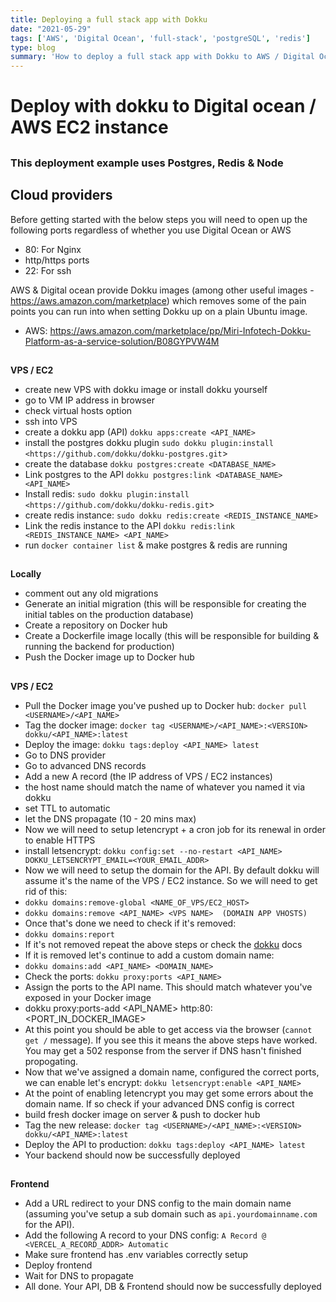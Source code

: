 ```yaml
---
title: Deploying a full stack app with Dokku 
date: "2021-05-29"
tags: ['AWS', 'Digital Ocean', 'full-stack', 'postgreSQL', 'redis']
type: blog
summary: 'How to deploy a full stack app with Dokku to AWS / Digital Ocean. Cost effective deployment for Node, PostgresQL & Redis'
---
```




# Deploy with dokku to Digital ocean / AWS EC2 instance 

## 

### This deployment example uses Postgres, Redis & Node 


## 


## Cloud providers

Before getting started with the below steps you will need to open up the following ports regardless of whether you use Digital Ocean or AWS

- 80: For Nginx 
- http/https ports
- 22: For ssh 

AWS & Digital ocean provide Dokku images (among other useful images - https://aws.amazon.com/marketplace) which removes some of the pain points you can run into when setting Dokku up on a plain Ubuntu image. 

* AWS: https://aws.amazon.com/marketplace/pp/Miri-Infotech-Dokku-Platform-as-a-service-solution/B08GYPVW4M 
 

##

**VPS / EC2**
- create new VPS with dokku image or install dokku yourself 
- go to VM IP address in browser
- check virtual hosts option
- ssh into VPS
- create a dokku app (API) `dokku apps:create <API_NAME>`
- install the postgres dokku plugin `sudo dokku plugin:install <https://github.com/dokku/dokku-postgres.git`>
- create the database `dokku postgres:create <DATABASE_NAME>`
- Link postgres to the API `dokku postgres:link <DATABASE_NAME> <API_NAME>`
- Install redis: `sudo dokku plugin:install <https://github.com/dokku/dokku-redis.git`>
- create redis instance: `sudo dokku redis:create <REDIS_INSTANCE_NAME>`
- Link the redis instance to the API `dokku redis:link <REDIS_INSTANCE_NAME> <API_NAME>`
- run `docker container list` & make postgres & redis are running

##

**Locally** 
* comment out any old migrations 
* Generate an initial migration (this will be responsible for creating the initial tables on the production database)  
* Create a repository on Docker hub 
* Create a Dockerfile image locally (this will be responsible for building & running the backend for production)
* Push the Docker image up to Docker hub

##

**VPS / EC2** 
* Pull the Docker image you've pushed up to Docker hub: `docker pull <USERNAME>/<API_NAME>`
* Tag the docker image: `docker tag <USERNAME>/<API_NAME>:<VERSION> dokku/<API_NAME>:latest`
* Deploy the image: `dokku tags:deploy <API_NAME> latest`
* Go to DNS provider
* Go to advanced DNS records 
* Add a new A record (the IP address of VPS / EC2 instances)
* the host name should match the name of whatever you named it via dokku 
* set TTL to automatic 
* let the DNS propagate (10 - 20 mins max)
* Now we will need to setup letencrypt + a cron job for its renewal in order to enable HTTPS
* install letsencrypt: `dokku config:set --no-restart <API_NAME> DOKKU_LETSENCRYPT_EMAIL=<YOUR_EMAIL_ADDR>`
* Now we will need to setup the domain for the API. By default dokku will assume it's the name of the VPS / EC2 instance. So we will need to get rid of this: 
* `dokku domains:remove-global <NAME_OF_VPS/EC2_HOST>`
* `dokku domains:remove <API_NAME> <VPS NAME>  (DOMAIN APP VHOSTS)`
* Once that's done we need to check if it's removed: 
* `dokku domains:report`
* If it's not removed repeat the above steps or check the <a href="https://dokku.com/docs/getting-started/installation/">dokku</a> docs 
* If it is removed let's continue to add a custom domain name:
* `dokku domains:add <API_NAME> <DOMAIN_NAME>`
* Check the ports: `dokku proxy:ports <API_NAME>`
* Assign the ports to the API name. This should match whatever you've exposed in your Docker image
* dokku proxy:ports-add <API_NAME> http:80:<PORT_IN_DOCKER_IMAGE>
* At this point you should be able to get access via the browser (`cannot get /` message). If you see this it means the above steps have worked. You may get a 502 response from the server if DNS hasn't finished propogating.
* Now that we've assigned a domain name, configured the correct ports, we can enable let's encrypt:  `dokku letsencrypt:enable <API_NAME>`
* At the point of enabling letencrypt you may get some errors about the domain name. If so check if your advanced DNS config is correct
* build fresh docker image on server & push to docker hub
* Tag the new release: `docker tag <USERNAME>/<API_NAME>:<VERSION> dokku/<API_NAME>:latest`
* Deploy the API to production: `dokku tags:deploy <API_NAME> latest`
* Your backend should now be successfully deployed

##

**Frontend**
* Add a URL redirect to your DNS config to the main domain name (assuming you've setup a sub domain such as `api.yourdomainname.com` for the API).
* Add the following A record to your DNS config: `A Record @ <VERCEL_A_RECORD_ADDR> Automatic`
* Make sure frontend has .env variables correctly setup 
* Deploy frontend 
* Wait for DNS to propagate 
* All done. Your API, DB & Frontend should now be successfully deployed